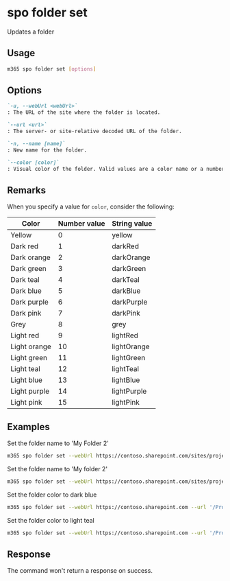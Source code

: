 
# spo folder set

Updates a folder

## Usage

```sh
m365 spo folder set [options]
```

## Options

```md definition-list
`-u, --webUrl <webUrl>`
: The URL of the site where the folder is located.

`--url <url>`
: The server- or site-relative decoded URL of the folder.

`-n, --name [name]`
: New name for the folder.

`--color [color]`
: Visual color of the folder. Valid values are a color name or a number. Check remarks for more info.
```

<Global />

## Remarks

When you specify a value for `color`, consider the following:

| Color        | Number value | String value |
|--------------|--------------|--------------|
| Yellow       | 0            | yellow       |
| Dark red     | 1            | darkRed      |
| Dark orange  | 2            | darkOrange   |
| Dark green   | 3            | darkGreen    |
| Dark teal    | 4            | darkTeal     |
| Dark blue    | 5            | darkBlue     |
| Dark purple  | 6            | darkPurple   |
| Dark pink    | 7            | darkPink     |
| Grey         | 8            | grey         |
| Light red    | 9            | lightRed     |
| Light orange | 10           | lightOrange  |
| Light green  | 11           | lightGreen   |
| Light teal   | 12           | lightTeal    |
| Light blue   | 13           | lightBlue    |
| Light purple | 14           | lightPurple  |
| Light pink   | 15           | lightPink    |

## Examples

Set the folder name to 'My Folder 2'

```sh
m365 spo folder set --webUrl https://contoso.sharepoint.com/sites/project-x --url '/Shared Documents/My Folder 1' --name 'My Folder 2'
```

Set the folder name to 'My folder 2'

```sh
m365 spo folder set --webUrl https://contoso.sharepoint.com/sites/project-x --url '/sites/project-x/Shared Documents/My Folder 1' --name 'My Folder 2'
```

Set the folder color to dark blue

```sh
m365 spo folder set --webUrl https://contoso.sharepoint.com --url '/ProjectFiles/Project-x' --color 5
```

Set the folder color to light teal

```sh
m365 spo folder set --webUrl https://contoso.sharepoint.com --url '/ProjectFiles/Project-x' --color lightTeal
```

## Response

The command won't return a response on success.
